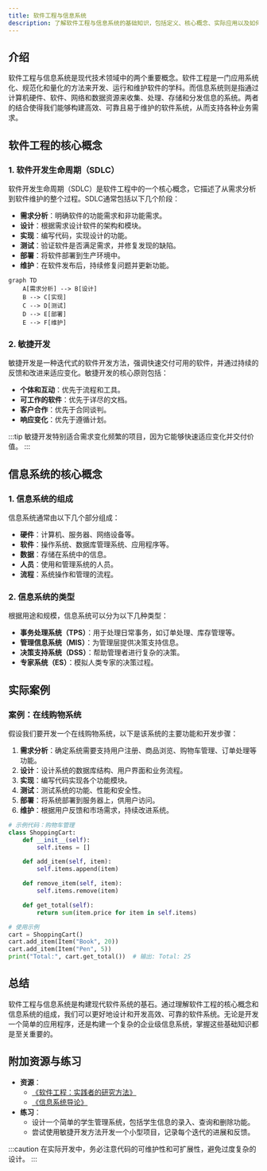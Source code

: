 ```yaml
---
title: 软件工程与信息系统
description: 了解软件工程与信息系统的基础知识，包括定义、核心概念、实际应用以及如何通过软件工程方法构建高效的信息系统。
---
```


## 介绍

软件工程与信息系统是现代技术领域中的两个重要概念。软件工程是一门应用系统化、规范化和量化的方法来开发、运行和维护软件的学科。而信息系统则是指通过计算机硬件、软件、网络和数据资源来收集、处理、存储和分发信息的系统。两者的结合使得我们能够构建高效、可靠且易于维护的软件系统，从而支持各种业务需求。

## 软件工程的核心概念

### 1. 软件开发生命周期（SDLC）

软件开发生命周期（SDLC）是软件工程中的一个核心概念，它描述了从需求分析到软件维护的整个过程。SDLC通常包括以下几个阶段：

- **需求分析**：明确软件的功能需求和非功能需求。
- **设计**：根据需求设计软件的架构和模块。
- **实现**：编写代码，实现设计的功能。
- **测试**：验证软件是否满足需求，并修复发现的缺陷。
- **部署**：将软件部署到生产环境中。
- **维护**：在软件发布后，持续修复问题并更新功能。

```mermaid
graph TD
    A[需求分析] --> B[设计]
    B --> C[实现]
    C --> D[测试]
    D --> E[部署]
    E --> F[维护]
```

### 2. 敏捷开发

敏捷开发是一种迭代式的软件开发方法，强调快速交付可用的软件，并通过持续的反馈和改进来适应变化。敏捷开发的核心原则包括：

- **个体和互动**：优先于流程和工具。
- **可工作的软件**：优先于详尽的文档。
- **客户合作**：优先于合同谈判。
- **响应变化**：优先于遵循计划。

:::tip
敏捷开发特别适合需求变化频繁的项目，因为它能够快速适应变化并交付价值。
:::

## 信息系统的核心概念

### 1. 信息系统的组成

信息系统通常由以下几个部分组成：

- **硬件**：计算机、服务器、网络设备等。
- **软件**：操作系统、数据库管理系统、应用程序等。
- **数据**：存储在系统中的信息。
- **人员**：使用和管理系统的人员。
- **流程**：系统操作和管理的流程。

### 2. 信息系统的类型

根据用途和规模，信息系统可以分为以下几种类型：

- **事务处理系统（TPS）**：用于处理日常事务，如订单处理、库存管理等。
- **管理信息系统（MIS）**：为管理层提供决策支持信息。
- **决策支持系统（DSS）**：帮助管理者进行复杂的决策。
- **专家系统（ES）**：模拟人类专家的决策过程。

## 实际案例

### 案例：在线购物系统

假设我们要开发一个在线购物系统，以下是该系统的主要功能和开发步骤：

1. **需求分析**：确定系统需要支持用户注册、商品浏览、购物车管理、订单处理等功能。
2. **设计**：设计系统的数据库结构、用户界面和业务流程。
3. **实现**：编写代码实现各个功能模块。
4. **测试**：测试系统的功能、性能和安全性。
5. **部署**：将系统部署到服务器上，供用户访问。
6. **维护**：根据用户反馈和市场需求，持续改进系统。

```python
# 示例代码：购物车管理
class ShoppingCart:
    def __init__(self):
        self.items = []

    def add_item(self, item):
        self.items.append(item)

    def remove_item(self, item):
        self.items.remove(item)

    def get_total(self):
        return sum(item.price for item in self.items)

# 使用示例
cart = ShoppingCart()
cart.add_item(Item("Book", 20))
cart.add_item(Item("Pen", 5))
print("Total:", cart.get_total())  # 输出: Total: 25
```

## 总结

软件工程与信息系统是构建现代软件系统的基石。通过理解软件工程的核心概念和信息系统的组成，我们可以更好地设计和开发高效、可靠的软件系统。无论是开发一个简单的应用程序，还是构建一个复杂的企业级信息系统，掌握这些基础知识都是至关重要的。

## 附加资源与练习

- **资源**：
  - [《软件工程：实践者的研究方法》](https://example.com)
  - [《信息系统导论》](https://example.com)
- **练习**：
  - 设计一个简单的学生管理系统，包括学生信息的录入、查询和删除功能。
  - 尝试使用敏捷开发方法开发一个小型项目，记录每个迭代的进展和反馈。

:::caution
在实际开发中，务必注意代码的可维护性和可扩展性，避免过度复杂的设计。
:::